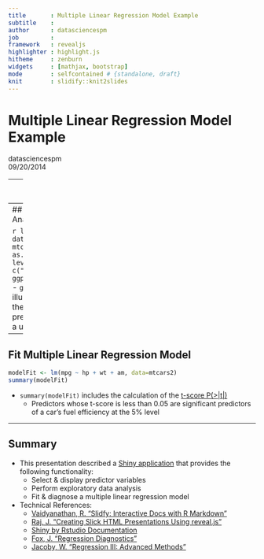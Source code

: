 ```yaml
---
title       : Multiple Linear Regression Model Example
subtitle    : 
author      : datasciencespm
job         : 
framework   : revealjs
highlighter : highlight.js
hitheme     : zenburn
widgets     : [mathjax, bootstrap]
mode        : selfcontained # {standalone, draft}
knit        : slidify::knit2slides
---
```


# Multiple Linear Regression Model Example
datasciencespm  
09/20/2014

---
## Shiny Application Overview
```r
library(knitr)
opts_chunk$set(fig.width=5.5, fig.height=5.5)
```
![Shiny Application Flow Diagram](./assets/fig/flowDiagram.png)

- Need: Simplify predictor variable selection process 
- Approach: Implement [Shiny application](https://datasciencespm.shinyapps.io/DevelopingDataProducts/) with the following functionality
  * Select & display predictor variables
  * Perform exploratory data analysis
  * Fit & diagnose a multiple linear regression model

---
## Perform Exploratory Data Analysis

```r
library(GGally)
data(mtcars)
mtcars2 <- mtcars
mtcars2$am <- as.factor(mtcars2$am)
levels(mtcars2$am) <- c("auto","manual")
ggpairs(mtcars2[,c(1,4,6,9)])
```
- `ggpairs()` pairs plot illustrates relationship between the response (i.e. 
`mpg`) and predictor variables selected by a user

---
## Fit Multiple Linear Regression Model
```r
modelFit <- lm(mpg ~ hp + wt + am, data=mtcars2)
summary(modelFit)
```
- `summary(modelFit)` includes the calculation of the [t-score P(>|t|)](http://www.ats.ucla.edu/stat/stata/output/reg_output.htm)
  * Predictors whose t-score is less than 0.05 are significant predictors of a
  car's fuel efficiency at the 5% level

---
## Summary
- This presentation described a [Shiny application](https://datasciencespm.shinyapps.io/DevelopingDataProducts/) that provides the following functionality:
  * Select & display predictor variables
  * Perform exploratory data analysis
  * Fit & diagnose a multiple linear regression model
- Technical References:
  * [Vaidyanathan, R. "Slidfy: Interactive Docs with R Markdown"](http://slidify.github.io/)
  * [Raj, J. "Creating Slick HTML Presentations Using reveal.js"](http://www.sitepoint.com/creating-slick-html-presentations-using-reveal-js/)
  * [Shiny by Rstudio Documentation](http://shiny.rstudio.com/)
  * [Fox, J. "Regression Diagnostics"](http://socserv.socsci.mcmaster.ca/jfox/Courses/Brazil-2009/slides-handout.pdf)
  * [Jacoby, W. "Regression III: Advanced Methods"](http://polisci.msu.edu/jacoby/icpsr/regress3/lectures/week3/11.Outliers.pdf)
